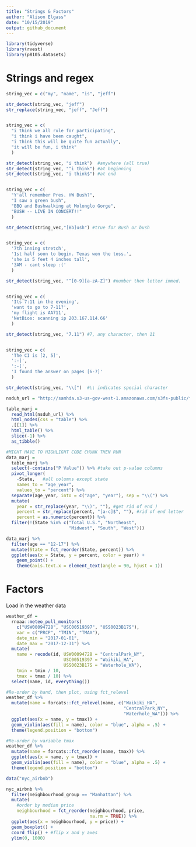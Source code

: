 ```yaml
---
title: "Strings & Factors"
author: "Alison Elgass"
date: "10/15/2019"
output: github_document
---
```


```r
library(tidyverse)
library(rvest)
library(p8105.datasets)
```

# Strings and regex
```r
string_vec = c("my", "name", "is", "jeff")

str_detect(string_vec, "jeff")
str_replace(string_vec, "jeff", "Jeff")


string_vec = c(
  "i think we all rule for participating",
  "i think i have been caught",
  "i think this will be quite fun actually",
  "it will be fun, i think"
  )

str_detect(string_vec, "i think")  #anywhere (all true)
str_detect(string_vec, "^i think") #at beginning
str_detect(string_vec, "i think$") #at end


string_vec = c(
  "Y'all remember Pres. HW Bush?",
  "I saw a green bush",
  "BBQ and Bushwalking at Molonglo Gorge",
  "BUSH -- LIVE IN CONCERT!!"
  )

str_detect(string_vec,"[Bb]ush") #true for Bush or bush


string_vec = c(
  '7th inning stretch',
  '1st half soon to begin. Texas won the toss.',
  'she is 5 feet 4 inches tall',
  '3AM - cant sleep :('
  )

str_detect(string_vec, "^[0-9][a-zA-Z]") #number then letter immed.


string_vec = c(
  'Its 7:11 in the evening',
  'want to go to 7-11?',
  'my flight is AA711',
  'NetBios: scanning ip 203.167.114.66'
  )

str_detect(string_vec, "7.11") #7, any character, then 11


string_vec = c(
  'The CI is [2, 5]',
  ':-]',
  ':-[',
  'I found the answer on pages [6-7]'
  )

str_detect(string_vec, "\\[")  #\\ indicates special character
```

```r
nsduh_url = "http://samhda.s3-us-gov-west-1.amazonaws.com/s3fs-public/field-uploads/2k15StateFiles/NSDUHsaeShortTermCHG2015.htm"

table_marj = 
  read_html(nsduh_url) %>% 
  html_nodes(css = "table") %>% 
  .[[1]] %>%
  html_table() %>%
  slice(-1) %>%
  as_tibble()

#MIGHT HAVE TO HIGHLIGHT CODE CHUNK THEN RUN
data_marj = 
  table_marj %>%
  select(-contains("P Value")) %>% #take out p-value columns
  pivot_longer( 
    -State,   #all columns except state
    names_to = "age_year", 
    values_to = "percent") %>%
  separate(age_year, into = c("age", "year"), sep = "\\(") %>% 
  mutate(
    year = str_replace(year, "\\)", ""), #get rid of end )
    percent = str_replace(percent, "[a-c]$", ""), #rid of end letter
    percent = as.numeric(percent)) %>% 
  filter(!(State %in% c("Total U.S.", "Northeast", 
                        "Midwest", "South", "West")))

data_marj %>%
  filter(age == "12-17") %>% 
  mutate(State = fct_reorder(State, percent)) %>% 
  ggplot(aes(x = State, y = percent, color = year)) + 
    geom_point() + 
    theme(axis.text.x = element_text(angle = 90, hjust = 1))
```

# Factors
Load in the weather data
```r
weather_df = 
  rnoaa::meteo_pull_monitors(
    c("USW00094728", "USC00519397", "USS0023B17S"),
    var = c("PRCP", "TMIN", "TMAX"), 
    date_min = "2017-01-01",
    date_max = "2017-12-31") %>%
  mutate(
    name = recode(id, USW00094728 = "CentralPark_NY", 
                      USC00519397 = "Waikiki_HA",
                      USS0023B17S = "Waterhole_WA"),
    tmin = tmin / 10,
    tmax = tmax / 10) %>%
  select(name, id, everything())
```

```r
#Re-order by hand, then plot, using fct_relevel
weather_df %>%
  mutate(name = forcats::fct_relevel(name, c("Waikiki_HA", 
                                             "CentralPark_NY", 
                                             "Waterhole_WA"))) %>% 
  ggplot(aes(x = name, y = tmax)) + 
  geom_violin(aes(fill = name), color = "blue", alpha = .5) + 
  theme(legend.position = "bottom")

#Re-order by variable tmax
weather_df %>%
  mutate(name = forcats::fct_reorder(name, tmax)) %>% 
  ggplot(aes(x = name, y = tmax)) + 
  geom_violin(aes(fill = name), color = "blue", alpha = .5) + 
  theme(legend.position = "bottom")
```

```r

data("nyc_airbnb")

nyc_airbnb %>%
  filter(neighbourhood_group == "Manhattan") %>% 
  mutate(
    #order by median price
    neighbourhood = fct_reorder(neighbourhood, price, 
                                na.rm = TRUE)) %>% 
  ggplot(aes(x = neighbourhood, y = price)) +
  geom_boxplot() +
  coord_flip() + #flip x and y axes
  ylim(0, 1000)
```


